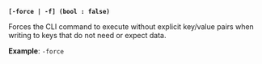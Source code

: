 <a id="write-flag-force" />

**`[-force | -f] (bool : false)`**

Forces the CLI command to execute without explicit key/value pairs when writing
to keys that do not need or expect data.

**Example**: `-force`
